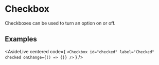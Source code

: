 
# Checkbox

Checkboxes can be used to turn an option on or off.

## Examples

<AsideLive
  centered
  code={
`<Checkbox id="checked" label="Checked" checked onChange={() => {}} />`
}
/>

